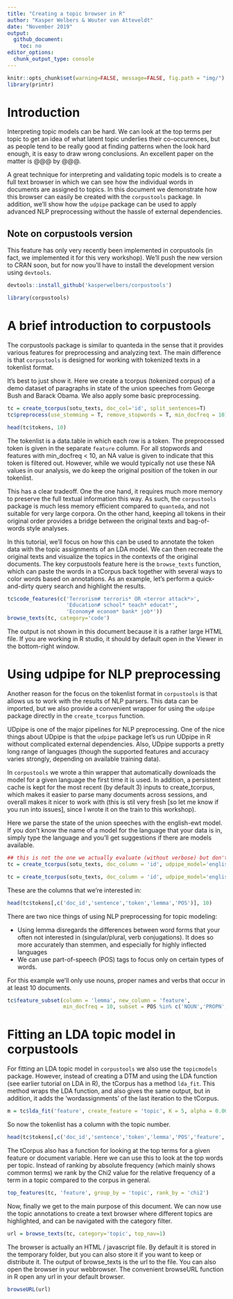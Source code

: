 ```yaml
---
title: "Creating a topic browser in R"
author: "Kasper Welbers & Wouter van Atteveldt"
date: "November 2019"
output: 
  github_document:
    toc: no
editor_options: 
  chunk_output_type: console
---
```


```r
knitr::opts_chunk$set(warning=FALSE, message=FALSE, fig.path = "img/")
library(printr)
```

# Introduction

Interpreting topic models can be hard. We can look at the top terms per topic to get an idea of what latent topic underlies their co-occurences, but as people tend to be really good at finding patterns when the look hard enough, it is easy to draw wrong conclusions. An excellent paper on the matter is @@@ by @@@.

A great technique for interpreting and validating topic models is to create a full text browser in which we can see how the individual words in documents are assigned to topics. In this document we demonstrate how this browser can easily be created with the `corpustools` package. In addition, we'll show how the `udpipe` package can be used to apply advanced NLP preprocessing without the hassle of external dependencies.

## Note on corpustools version

This feature has only very recently been implemented in corpustools (in fact, we implemented it for this very workshop). We'll push the new version to CRAN soon, but for now you'll have to install the development version using `devtools`.

```r
devtools::install_github('kasperwelbers/corpustools')
```

```r
library(corpustools)
```


# A brief introduction to corpustools

The corpustools package is similar to quanteda in the sense that it provides various features for preprocessing and analyzing text. The main difference is that `corpustools` is designed for working with tokenized texts in a tokenlist format. 

It's best to just show it. Here we create a tcorpus (tokenized corpus) of a demo dataset of paragraphs in state of the union speeches from George Bush and Barack Obama. We also apply some basic preprocessing.

```r
tc = create_tcorpus(sotu_texts, doc_col='id', split_sentences=T)
tc$preprocess(use_stemming = T, remove_stopwords = T, min_docfreq = 10)

head(tc$tokens, 10)
```

The tokenlist is a data.table in which each row is a token. The preprocessed token is given in the separate `feature` column. For all stopwords and features with min_docfreq < 10, an NA value is given to indicate that this token is filtered out. However, while we would typically not use these NA values in our analysis, we do keep the original position of the token in our tokenlist.

This has a clear tradeoff. One the one hand, it requires much more memory to preserve the full textual information this way. As such, the `corpustools` package is much less memory efficient compared to `quanteda`, and not suitable for very large corpora. On the other hand, keeping all tokens in their original order provides a bridge between the original texts and bag-of-words style analyses. 

In this tutorial, we'll focus on how this can be used to annotate the token data with the topic assignments of an LDA model. We can then recreate the original texts and visualize the topics in the contexts of the original documents. The key corpustools feature here is the `browse_texts` function, which can paste the words in a tCorpus back together with several ways to color words based on annotations. As an example, let's perform a quick-and-dirty query search and highlight the results.

```r
tc$code_features(c('Terrorism# terroris* OR <terror attack*>',
                   'Education# school* teach* educat*',
                   'Economy# econom* bank* job*'))
browse_texts(tc, category='code')
```

The output is not shown in this document because it is a rather large HTML file. If you are working in R studio, it should by default open in the Viewer in the bottom-right window.

# Using udpipe for NLP preprocessing

Another reason for the focus on the tokenlist format in `corpustools` is that allows us to work with the results of NLP parsers. This data can be imported, but we also provide a convenient wrapper for using the `udpipe` package directly in the `create_tcorpus` function.

UDpipe is one of the major pipelines for NLP preprocessing. One of the nice things about UDpipe is that the `udpipe` package let's us run UDpipe in R without complicated external dependencies. Also, UDpipe supports a pretty long range of languages (though the supported features and accuracy varies strongly, depending on available training data). 

In `corpustools` we wrote a thin wrapper that automatically downloads the model for a given language the first time it is used. In addition, a persistent cache is kept for the most recent (by default 3) inputs to create_tcorpus, which makes it easier to parse many documents across sessions, and overall makes it nicer to work with (this is stil very fresh [so let me know if you run into issues], since I wrote it on the train to this workshop).

Here we parse the state of the union speeches with the english-ewt model. If you don't know the name of a model for the language that your data is in, simply type the language and you'll get suggestions if there are models available.

```r
## this is not the one we actually evaluate (without verbose) but don't show
tc = create_tcorpus(sotu_texts, doc_column = 'id', udpipe_model='english-ewt', verbose=F)
```

```r
tc = create_tcorpus(sotu_texts, doc_column = 'id', udpipe_model='english-ewt')
```

These are the columns that we're interested in:

```r
head(tc$tokens[,c('doc_id','sentence','token','lemma','POS')], 10)
```

There are two nice things of using NLP preprocessing for topic modeling:

* Using lemma disregards the differences between word forms that your often not interested in (singular/plural,  verb conjugations). It does so more accurately than stemmen, and especially for highly inflected languages
* We can use part-of-speech (POS) tags to focus only on certain types of words.

For this example we'll only use nouns, proper names and verbs that occur in at least 10 documents.

```r
tc$feature_subset(column = 'lemma', new_column = 'feature', 
                  min_docfreq = 10, subset = POS %in% c('NOUN','PROPN','VERB'))
```

# Fitting an LDA topic model in corpustools

For fitting an LDA  topic model in `corpustools` we also use the `topicmodels` package. However, instead of creating a DTM and using the LDA  function (see earlier tutorial on LDA in R), the tCorpus has a method `lda_fit`. This method wraps the LDA function, and also gives the same output, but in addition, it adds the 'wordassignments' of the last iteration to the tCorpus.

```r
m = tc$lda_fit('feature', create_feature = 'topic', K = 5, alpha = 0.001)
```

So now the tokenlist has a column with the topic number.

```r
head(tc$tokens[,c('doc_id','sentence','token','lemma','POS','feature','topic')], 10)
```

The tCorpus also has a function for looking at the top terms for a given feature or document variable. Here we can use this to look at the top words per topic. Instead of ranking by absolute frequency (which mainly shows common terms) we rank by the Chi2 value for the relative frequency of a term in a topic compared to the corpus in general. 

```r
top_features(tc, 'feature', group_by = 'topic', rank_by = 'chi2')
```

Now, finally we get to the main purpose of this document. We can now use the topic annotations to create a text browser where different topics are highlighted, and can be navigated with the category filter.

```r
url = browse_texts(tc, category='topic', top_nav=1)
```

The browser is actually an HTML / javascript file. By default it is stored in the temporary folder, but you can also store it if you want to keep or distribute it. The output of browse_texts is the url to the file. You can also open the browser in your webbrowser. The convenient browseURL function in R open any url in your default browser.

```r
browseURL(url)
```